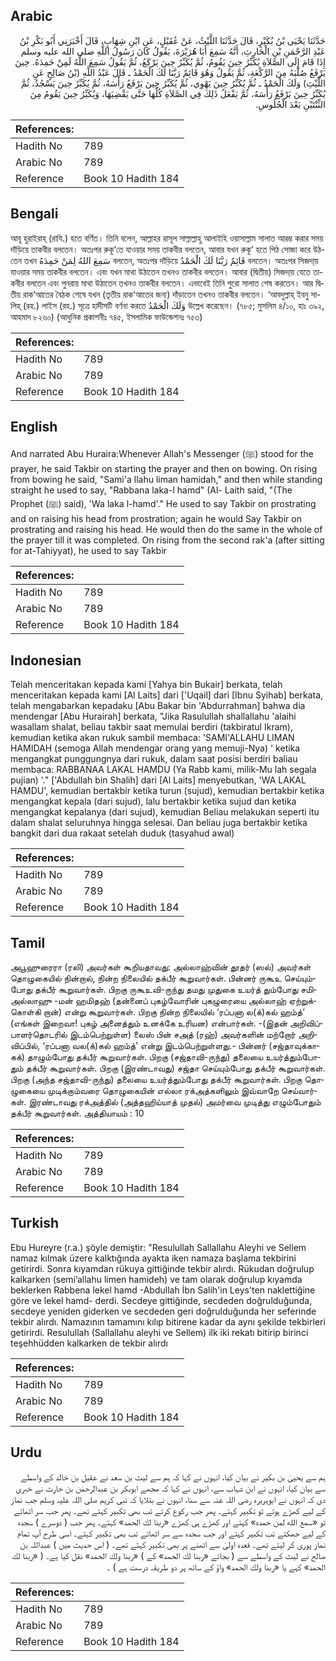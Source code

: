 ## Arabic


<div dir="rtl" lang="ar" style={{fontSize:'larger',backgroundColor:'#f8f9fa',padding:20}}>
حَدَّثَنَا يَحْيَى بْنُ بُكَيْرٍ، قَالَ حَدَّثَنَا اللَّيْثُ، عَنْ عُقَيْلٍ، عَنِ ابْنِ شِهَابٍ، قَالَ أَخْبَرَنِي أَبُو بَكْرِ بْنُ عَبْدِ الرَّحْمَنِ بْنِ الْحَارِثِ، أَنَّهُ سَمِعَ أَبَا هُرَيْرَةَ، يَقُولُ كَانَ رَسُولُ اللَّهِ صلى الله عليه وسلم إِذَا قَامَ إِلَى الصَّلاَةِ يُكَبِّرُ حِينَ يَقُومُ، ثُمَّ يُكَبِّرُ حِينَ يَرْكَعُ، ثُمَّ يَقُولُ سَمِعَ اللَّهُ لَمِنْ حَمِدَهُ‏.‏ حِينَ يَرْفَعُ صُلْبَهُ مِنَ الرَّكْعَةِ، ثُمَّ يَقُولُ وَهُوَ قَائِمٌ رَبَّنَا لَكَ الْحَمْدُ ـ قَالَ عَبْدُ اللَّهِ ‏(‏بْنُ صَالِحٍ عَنِ اللَّيْثِ‏)‏ وَلَكَ الْحَمْدُ ـ ثُمَّ يُكَبِّرُ حِينَ يَهْوِي، ثُمَّ يُكَبِّرُ حِينَ يَرْفَعُ رَأْسَهُ، ثُمَّ يُكَبِّرُ حِينَ يَسْجُدُ، ثُمَّ يُكَبِّرُ حِينَ يَرْفَعُ رَأْسَهُ، ثُمَّ يَفْعَلُ ذَلِكَ فِي الصَّلاَةِ كُلِّهَا حَتَّى يَقْضِيَهَا، وَيُكَبِّرُ حِينَ يَقُومُ مِنَ الثِّنْتَيْنِ بَعْدَ الْجُلُوسِ‏.‏
</div>
<div style={{backgroundColor:'#f8f9fa',padding:20, marginBottom: 10}}><table> <thead> <tr> <th>References:</th> <th></th> </tr> </thead> <tbody><tr><td>Hadith No</td><td>789</td></tr><tr><td>Arabic No</td><td>789</td></tr><tr><td>Reference</td><td>Book 10 Hadith 184</td></tr></tbody></table></div>

## Bengali


<div dir="ltr" lang="bn" style={{fontSize:'larger',backgroundColor:'#f8f9fa',padding:20}}>
আবূ হুরাইরাহ্ (রাযি.) হতে বর্ণিত। তিনি বলেন, আল্লাহর রাসূল সাল্লাল্লাহু আলাইহি ওয়াসাল্লাম সালাত আরম্ভ করার সময় দাঁড়িয়ে তাকবীর বলতেন। অতঃপর রুকূ‘তে যাওয়ার সময় তাকবীর বলতেন, আবার যখন রুকূ‘ হতে পিঠ সোজা করে উঠতেন তখন سَمِعَ اللهُ لِمَنْ حَمِدَهُ বলতেন, অতঃপর দাঁড়িয়ে قَائِمٌ رَبَّنَا لَكَ الْحَمْدُ বলতেন। অতঃপর সিজদা্য় যাওয়ার সময় তাকবীর বলতেন। এবং যখন মাথা উঠাতেন তখনও তাকবীর বলতেন। আবার (দ্বিতীয়) সিজদা্য় যেতে তাকবীর বলতেন এবং পুনরায় মাথা উঠাতেন তখনও তাকবীর বলতেন। এভাবেই তিনি পুরো সালাত শেষ করতেন। আর দ্বিতীয় রাক‘আতের বৈঠক শেষে যখন (তৃতীয় রাক‘আতের জন্য) দাঁড়াতেন তখনও তাকবীর বলতেন। ‘আবদুল্লাহ্ ইবনু সালিহ্ (রহ.) লাইস (রহ.) সূত্রে হাদীসটি বর্ণনা করতে وَلَكَ الْحَمْدُ উল্লেখ করেছেন। (৭৮৫; মুসলিম ৪/১০, হাঃ ৩৯২, আহমাদ ৮২৬০) (আধুনিক প্রকাশনীঃ ৭৪৫, ইসলামিক ফাউন্ডেশনঃ ৭৫৩)
</div>
<div style={{backgroundColor:'#f8f9fa',padding:20, marginBottom: 10}}><table> <thead> <tr> <th>References:</th> <th></th> </tr> </thead> <tbody><tr><td>Hadith No</td><td>789</td></tr><tr><td>Arabic No</td><td>789</td></tr><tr><td>Reference</td><td>Book 10 Hadith 184</td></tr></tbody></table></div>

## English


<div dir="ltr" lang="en" style={{fontSize:'larger',backgroundColor:'#f8f9fa',padding:20}}>
And narrated Abu Huraira:Whenever Allah's Messenger (ﷺ) stood for the prayer, he said Takbir on starting the prayer and then on bowing. On rising from bowing he said, "Sami'a llahu liman hamidah," and then while standing straight he used to say, "Rabbana laka-l hamd" (Al- Laith said, "(The Prophet (ﷺ) said), 'Wa laka l-hamd'." He used to say Takbir on prostrating and on raising his head from prostration; again he would Say Takbir on prostrating and raising his head. He would then do the same in the whole of the prayer till it was completed. On rising from the second rak'a (after sitting for at-Tahiyyat), he used to say Takbir
</div>
<div style={{backgroundColor:'#f8f9fa',padding:20, marginBottom: 10}}><table> <thead> <tr> <th>References:</th> <th></th> </tr> </thead> <tbody><tr><td>Hadith No</td><td>789</td></tr><tr><td>Arabic No</td><td>789</td></tr><tr><td>Reference</td><td>Book 10 Hadith 184</td></tr></tbody></table></div>

## Indonesian


<div dir="ltr" lang="id" style={{fontSize:'larger',backgroundColor:'#f8f9fa',padding:20}}>
Telah menceritakan kepada kami [Yahya bin Bukair] berkata, telah menceritakan kepada kami [Al Laits] dari ['Uqail] dari [Ibnu Syihab] berkata, telah mengabarkan kepadaku [Abu Bakar bin 'Abdurrahman] bahwa dia mendengar [Abu Hurairah] berkata, "Jika Rasulullah shallallahu 'alaihi wasallam shalat, beliau takbir saat memulai berdiri (takbiratul Ikram), kemudian ketika akan rukuk sambil membaca: 'SAMI'ALLAHU LIMAN HAMIDAH (semoga Allah mendengar orang yang memuji-Nya) ' ketika mengangkat punggungnya dari rukuk, dalam saat posisi berdiri baliau membaca: RABBANAA LAKAL HAMDU (Ya Rabb kami, milik-Mu lah segala pujian) '." ['Abdullah bin Shalih] dari [Al Laits] menyebutkan, 'WA LAKAL HAMDU', kemudian bertakbir ketika turun (sujud), kemudian bertakbir ketika mengangkat kepala (dari sujud), lalu bertakbir ketika sujud dan ketika mengangkat kepalanya (dari sujud), kemudian Beliau melakukan seperti itu dalam shalat seluruhnya hingga selesai. Dan beliau juga bertakbir ketika bangkit dari dua rakaat setelah duduk (tasyahud awal)
</div>
<div style={{backgroundColor:'#f8f9fa',padding:20, marginBottom: 10}}><table> <thead> <tr> <th>References:</th> <th></th> </tr> </thead> <tbody><tr><td>Hadith No</td><td>789</td></tr><tr><td>Arabic No</td><td>789</td></tr><tr><td>Reference</td><td>Book 10 Hadith 184</td></tr></tbody></table></div>

## Tamil


<div dir="ltr" lang="ta" style={{fontSize:'larger',backgroundColor:'#f8f9fa',padding:20}}>
அபூஹுரைரா (ரலி) அவர்கள் கூறியதாவது: அல்லாஹ்வின் தூதர் (ஸல்) அவர்கள் தொழுகையில் நின்றால், நின்ற நிலையில் தக்பீர் கூறுவார்கள். பின்னர் ருகூஉ செய்யும்போது தக்பீர் கூறுவார்கள். பிறகு ருகூஉவி-ருந்து தமது முதுகை உயர்த் தும்போது சமிஅல்லாஹு -மன் ஹமிதஹ் (தன்னைப் புகழ்வோரின் புகழுரையை அல்லாஹ் ஏற்றுக்கொள்கி றான்) என்று கூறுவார்கள். பிறகு நின்ற நிலையில் ‘ரப்பனா ல(க்)கல் ஹம்த்’ (எங்கள் இறைவா! புகழ் அனைத்தும் உனக்கே உரியன) என்பார்கள். -(இதன் அறிவிப்பாளர்தொடரில் இடம்பெற்றுள்ள) லைஸ் பின் சஅத் (ரஹ்) அவர்களின் மற்றோர் அறிவிப்பில், ‘ரப்பனா வல(க்)கல் ஹம்த்’ என்று இடம்பெற்றுள்ளது.- பின்னர் (சஜ்தாவுக்காகக்) தாழும்போது தக்பீர் கூறுவார்கள். பிறகு (சஜ்தாவி-ருந்து) தலையை உயர்த்தும்போதும் தக்பீர் கூறுவார்கள். பிறகு (இரண்டாவது) சஜ்தா செய்யும்போது தக்பீர் கூறுவார்கள். பிறகு (அந்த சஜ்தாவி-ருந்து) தலையை உயர்த்தும்போது தக்பீர் கூறுவார்கள். பிறகு தொழுகையை முடிக்கும்வரை தொழுகையின் எல்லா ரக்அத்களிலும் இவ்வாறே செய்வார்கள். இரண்டாவது ரக்அத்தில் (அத்தஹிய்யாத் முதல்) அமர்வை முடித்து எழும்போதும் தக்பீர் கூறுவார்கள். அத்தியாயம் : 10
</div>
<div style={{backgroundColor:'#f8f9fa',padding:20, marginBottom: 10}}><table> <thead> <tr> <th>References:</th> <th></th> </tr> </thead> <tbody><tr><td>Hadith No</td><td>789</td></tr><tr><td>Arabic No</td><td>789</td></tr><tr><td>Reference</td><td>Book 10 Hadith 184</td></tr></tbody></table></div>

## Turkish


<div dir="ltr" lang="tr" style={{fontSize:'larger',backgroundColor:'#f8f9fa',padding:20}}>
Ebu Hureyre (r.a.) şöyle demiştir: "Resulullah Sallallahu Aleyhi ve Sellem namaz kılmak üzere kalktığında ayakta iken namaza başlama tekbirini getirirdi. Sonra kıyamdan rükuya gittiğinde tekbir alırdı. Rükudan doğrulup kalkarken (semi’allahu limen hamideh) ve tam olarak doğrulup kıyamda beklerken Rabbena lekel hamd -Abdullah İbn Salih'in Leys'ten naklettiğine göre ve lekel hamd- derdi. Secdeye gittiğinde, secdeden doğrulduğunda, secdeye yeniden giderken ve secdeden geri doğrulduğunda her seferinde tekbir alırdı. Namazının tamamını kılıp bitirene kadar da aynı şekilde tekbirleri getirirdi. Resulullah (Sallallahu aleyhi ve Sellem) ilk iki rekatı bitirip birinci teşehhüdden kalkarken de tekbir alırdı
</div>
<div style={{backgroundColor:'#f8f9fa',padding:20, marginBottom: 10}}><table> <thead> <tr> <th>References:</th> <th></th> </tr> </thead> <tbody><tr><td>Hadith No</td><td>789</td></tr><tr><td>Arabic No</td><td>789</td></tr><tr><td>Reference</td><td>Book 10 Hadith 184</td></tr></tbody></table></div>

## Urdu


<div dir="rtl" lang="ur" style={{fontSize:'larger',backgroundColor:'#f8f9fa',padding:20}}>
ہم سے یحییٰ بن بکیر نے بیان کیا، انہوں نے کہا کہ ہم سے لیث بن سعد نے عقیل بن خالد کے واسطے سے بیان کیا، انہوں نے ابن شہاب سے، انہوں نے کہا کہ مجھے ابوبکر بن عبدالرحمٰن بن حارث نے خبری دی کہ انہوں نے ابوہریرہ رضی اللہ عنہ سے سنا، انہوں نے بتلایا کہ نبی کریم صلی اللہ علیہ وسلم جب نماز کے لیے کھڑے ہوتے تو تکبیر کہتے۔ پھر جب رکوع کرتے تب بھی تکبیر کہتے تھے۔ پھر جب سر اٹھاتے تو «سمع الله لمن حمده‏» کہتے اور کھڑے ہی کھڑے «ربنا لك الحمد‏» کہتے۔ پھر جب ( دوسرے ) سجدہ کے لیے جھکتے تب تکبیر کہتے اور جب سجدہ سے سر اٹھاتے تب بھی تکبیر کہتے۔ اسی طرح آپ تمام نماز پوری کر لیتے تھے۔ قعدہ اولیٰ سے اٹھنے پر بھی تکبیر کہتے تھے۔ ( اس حدیث میں ) عبداللہ بن صالح نے لیث کے واسطے سے ( بجائے «ربنا لك الحمد‏» کے ) «ربنا ولك الحمد‏» نقل کیا ہے۔ ( «ربنا لك الحمد‏» کہے یا «ربنا ولك الحمد‏» واؤ کے ساتھ ہر دو طریقہ درست ہے ) ۔
</div>
<div style={{backgroundColor:'#f8f9fa',padding:20, marginBottom: 10}}><table> <thead> <tr> <th>References:</th> <th></th> </tr> </thead> <tbody><tr><td>Hadith No</td><td>789</td></tr><tr><td>Arabic No</td><td>789</td></tr><tr><td>Reference</td><td>Book 10 Hadith 184</td></tr></tbody></table></div>